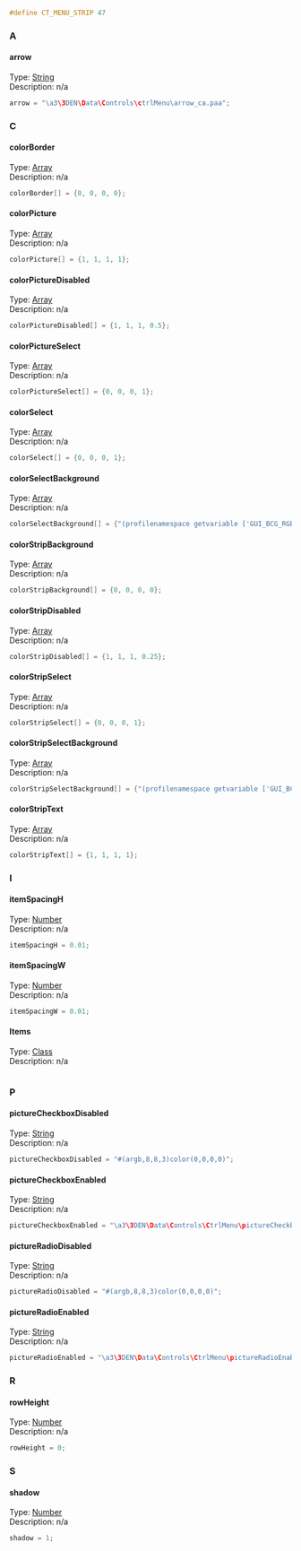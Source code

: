 <syntaxhighlight lang="cpp">#define CT_MENU_STRIP 47</syntaxhighlight>
{{Cfg ref|start}}
{{Cfg ref|abc}}
=== A ===
==== arrow ====
;Type: [[TokenNameValueTypes|String]]
;Description: n/a
<syntaxhighlight lang="cpp">
arrow = "\a3\3DEN\Data\Controls\ctrlMenu\arrow_ca.paa";
</syntaxhighlight>
=== C ===
==== colorBorder ====
;Type: [[TokenNameValueTypes|Array]]
;Description: n/a
<syntaxhighlight lang="cpp">
colorBorder[] = {0, 0, 0, 0};
</syntaxhighlight>
==== colorPicture ====
;Type: [[TokenNameValueTypes|Array]]
;Description: n/a
<syntaxhighlight lang="cpp">
colorPicture[] = {1, 1, 1, 1};
</syntaxhighlight>
==== colorPictureDisabled ====
;Type: [[TokenNameValueTypes|Array]]
;Description: n/a
<syntaxhighlight lang="cpp">
colorPictureDisabled[] = {1, 1, 1, 0.5};
</syntaxhighlight>
==== colorPictureSelect ====
;Type: [[TokenNameValueTypes|Array]]
;Description: n/a
<syntaxhighlight lang="cpp">
colorPictureSelect[] = {0, 0, 0, 1};
</syntaxhighlight>
==== colorSelect ====
;Type: [[TokenNameValueTypes|Array]]
;Description: n/a
<syntaxhighlight lang="cpp">
colorSelect[] = {0, 0, 0, 1};
</syntaxhighlight>
==== colorSelectBackground ====
;Type: [[TokenNameValueTypes|Array]]
;Description: n/a
<syntaxhighlight lang="cpp">
colorSelectBackground[] = {"(profilenamespace getvariable ['GUI_BCG_RGB_R',0.77])", "(profilenamespace getvariable ['GUI_BCG_RGB_G',0.51])", "(profilenamespace getvariable ['GUI_BCG_RGB_B',0.08])", 1};
</syntaxhighlight>
==== colorStripBackground ====
;Type: [[TokenNameValueTypes|Array]]
;Description: n/a
<syntaxhighlight lang="cpp">
colorStripBackground[] = {0, 0, 0, 0};
</syntaxhighlight>
==== colorStripDisabled ====
;Type: [[TokenNameValueTypes|Array]]
;Description: n/a
<syntaxhighlight lang="cpp">
colorStripDisabled[] = {1, 1, 1, 0.25};
</syntaxhighlight>
==== colorStripSelect ====
;Type: [[TokenNameValueTypes|Array]]
;Description: n/a
<syntaxhighlight lang="cpp">
colorStripSelect[] = {0, 0, 0, 1};
</syntaxhighlight>
==== colorStripSelectBackground ====
;Type: [[TokenNameValueTypes|Array]]
;Description: n/a
<syntaxhighlight lang="cpp">
colorStripSelectBackground[] = {"(profilenamespace getvariable ['GUI_BCG_RGB_R',0.77])", "(profilenamespace getvariable ['GUI_BCG_RGB_G',0.51])", "(profilenamespace getvariable ['GUI_BCG_RGB_B',0.08])", 1};
</syntaxhighlight>
==== colorStripText ====
;Type: [[TokenNameValueTypes|Array]]
;Description: n/a
<syntaxhighlight lang="cpp">
colorStripText[] = {1, 1, 1, 1};
</syntaxhighlight>
=== I ===
==== itemSpacingH ====
;Type: [[TokenNameValueTypes|Number]]
;Description: n/a
<syntaxhighlight lang="cpp">
itemSpacingH = 0.01;
</syntaxhighlight>
==== itemSpacingW ====
;Type: [[TokenNameValueTypes|Number]]
;Description: n/a
<syntaxhighlight lang="cpp">
itemSpacingW = 0.01;
</syntaxhighlight>
==== Items ====
;Type: [[TokenNameValueTypes|Class]]
;Description: n/a
<syntaxhighlight lang="cpp">

</syntaxhighlight>
=== P ===
==== pictureCheckboxDisabled ====
;Type: [[TokenNameValueTypes|String]]
;Description: n/a
<syntaxhighlight lang="cpp">
pictureCheckboxDisabled = "#(argb,8,8,3)color(0,0,0,0)";
</syntaxhighlight>
==== pictureCheckboxEnabled ====
;Type: [[TokenNameValueTypes|String]]
;Description: n/a
<syntaxhighlight lang="cpp">
pictureCheckboxEnabled = "\a3\3DEN\Data\Controls\CtrlMenu\pictureCheckboxEnabled_ca.paa";
</syntaxhighlight>
==== pictureRadioDisabled ====
;Type: [[TokenNameValueTypes|String]]
;Description: n/a
<syntaxhighlight lang="cpp">
pictureRadioDisabled = "#(argb,8,8,3)color(0,0,0,0)";
</syntaxhighlight>
==== pictureRadioEnabled ====
;Type: [[TokenNameValueTypes|String]]
;Description: n/a
<syntaxhighlight lang="cpp">
pictureRadioEnabled = "\a3\3DEN\Data\Controls\CtrlMenu\pictureRadioEnabled_ca.paa";
</syntaxhighlight>
=== R ===
==== rowHeight ====
;Type: [[TokenNameValueTypes|Number]]
;Description: n/a
<syntaxhighlight lang="cpp">
rowHeight = 0;
</syntaxhighlight>
=== S ===
==== shadow ====
;Type: [[TokenNameValueTypes|Number]]
;Description: n/a
<syntaxhighlight lang="cpp">
shadow = 1;
</syntaxhighlight>
{{Cfg ref|end}}